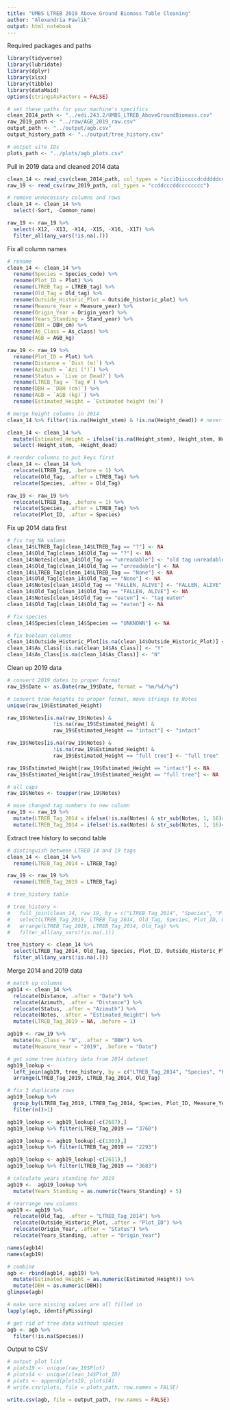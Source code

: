 ```yaml
---
title: "UMBS LTREB 2019 Above Ground Biomass Table Cleaning"
author: "Alexandria Pawlik"
output: html_notebook
---
```


Required packages and paths
```r
library(tidyverse)
library(lubridate)
library(dplyr)
library(xlsx)
library(tibble)
library(dataMaid)
options(stringsAsFactors = FALSE)

# set these paths for your machine's specifics
clean_2014_path <- "../edi.243.2/UMBS_LTREB_AboveGroundBiomass.csv"
raw_2019_path <- "../raw/AGB_2019_raw.csv"
output_path <- "../output/agb.csv"
output_history_path <- "../output/tree_history.csv"

# output site IDs
plots_path <- "../plots/agb_plots.csv"
```


Pull in 2019 data and cleaned 2014 data
```r
clean_14 <- read_csv(clean_2014_path, col_types = "icciDiiccccdcdddddcc")
raw_19 <- read_csv(raw_2019_path, col_types = "ccddcccddcccccccc")

# remove unnecessary columns and rows
clean_14 <- clean_14 %>%
  select(-Sort, -Common_name)

raw_19 <- raw_19 %>% 
  select(-X12, -X13, -X14, -X15, -X16, -X17) %>% 
  filter_all(any_vars(!is.na(.)))
```

Fix all column names
```r
# rename
clean_14 <- clean_14 %>% 
  rename(Species = Species_code) %>% 
  rename(Plot_ID = Plot) %>% 
  rename(LTREB_Tag = LTREB_tag) %>% 
  rename(Old_Tag = Old_tag) %>% 
  rename(Outside_Historic_Plot = Outside_historic_plot) %>% 
  rename(Measure_Year = Measure_year) %>% 
  rename(Origin_Year = Origin_year) %>% 
  rename(Years_Standing = Stand_year) %>% 
  rename(DBH = DBH_cm) %>% 
  rename(As_Class = As_class) %>% 
  rename(AGB = AGB_kg) 

raw_19 <- raw_19 %>% 
  rename(Plot_ID = Plot) %>% 
  rename(Distance = `Dist (m)`) %>% 
  rename(Azimuth = `Azi (°)`) %>% 
  rename(Status = `Live or Dead?`) %>% 
  rename(LTREB_Tag = `Tag #`) %>% 
  rename(DBH = `DBH (cm)`) %>% 
  rename(AGB = `AGB (kg)`) %>% 
  rename(Estimated_Height = `Estimated height (m)`)

# merge height columns in 2014
clean_14 %>% filter(!is.na(Height_stem) & !is.na(Height_dead)) # never have both values

clean_14 <- clean_14 %>%
  mutate(Estimated_Height = ifelse(!is.na(Height_stem), Height_stem, Height_dead)) %>% 
  select(-Height_stem, -Height_dead)

# reorder columns to put keys first
clean_14 <- clean_14 %>% 
  relocate(LTREB_Tag, .before = 1) %>% 
  relocate(Old_Tag, .after = LTREB_Tag) %>% 
  relocate(Species, .after = Old_Tag)

raw_19 <- raw_19 %>% 
  relocate(LTREB_Tag, .before = 1) %>% 
  relocate(Species, .after = LTREB_Tag) %>% 
  relocate(Plot_ID, .after = Species)
```


Fix up 2014 data first
```r
# fix tag NA values
clean_14$LTREB_Tag[clean_14$LTREB_Tag == "?"] <- NA
clean_14$Old_Tag[clean_14$Old_Tag == "?"] <- NA
clean_14$Notes[clean_14$Old_Tag == "unreadable"] <- "old tag unreadable"
clean_14$Old_Tag[clean_14$Old_Tag == "unreadable"] <- NA
clean_14$LTREB_Tag[clean_14$LTREB_Tag == "None"] <- NA
clean_14$Old_Tag[clean_14$Old_Tag == "None"] <- NA
clean_14$Notes[clean_14$Old_Tag == "FALLEN, ALIVE"] <- "FALLEN, ALIVE"
clean_14$Old_Tag[clean_14$Old_Tag == "FALLEN, ALIVE"] <- NA
clean_14$Notes[clean_14$Old_Tag == "eaten"] <- "tag eaten"
clean_14$Old_Tag[clean_14$Old_Tag == "eaten"] <- NA

# fix species
clean_14$Species[clean_14$Species == "UNKNOWN"] <- NA

# fix boolean columns
clean_14$Outside_Historic_Plot[is.na(clean_14$Outside_Historic_Plot)] <- "N"
clean_14$As_Class[!is.na(clean_14$As_Class)] <- "Y"
clean_14$As_Class[is.na(clean_14$As_Class)] <- "N"
```

Clean up 2019 data
```r
# convert 2019 dates to proper format
raw_19$Date <- as.Date(raw_19$Date, format = "%m/%d/%y")

# convert tree heights to proper format, move strings to Notes
unique(raw_19$Estimated_Height)

raw_19$Notes[is.na(raw_19$Notes) & 
               !is.na(raw_19$Estimated_Height) & 
               raw_19$Estimated_Height == "intact"] <- "intact" 

raw_19$Notes[is.na(raw_19$Notes) & 
               !is.na(raw_19$Estimated_Height) & 
               raw_19$Estimated_Height == "full tree"] <- "full tree" 

raw_19$Estimated_Height[raw_19$Estimated_Height == "intact"] <- NA
raw_19$Estimated_Height[raw_19$Estimated_Height == "full tree"] <- NA

# all caps
raw_19$Notes <- toupper(raw_19$Notes)

# move changed tag numbers to new column
raw_19 <- raw_19 %>%
  mutate(LTREB_Tag_2014 = ifelse(!is.na(Notes) & str_sub(Notes, 1, 16)=="FORMERLY TAGGED ", str_sub(Notes, 17, -1), LTREB_Tag), .after = LTREB_Tag) %>%
  mutate(LTREB_Tag_2014 = ifelse(!is.na(Notes) & str_sub(Notes, 1, 16)=="NEW TREE", NA, LTREB_Tag_2014))
```

Extract tree history to second table
```r
# distinguish between LTREB 14 and 19 tags
clean_14 <- clean_14 %>% 
  rename(LTREB_Tag_2014 = LTREB_Tag)

raw_19 <- raw_19 %>% 
  rename(LTREB_Tag_2019 = LTREB_Tag)

# tree_history table 

# tree_history <- 
#   full_join(clean_14, raw_19, by = c("LTREB_Tag_2014", "Species", "Plot_ID"), na_matches = "never") %>% 
#   select(LTREB_Tag_2019, LTREB_Tag_2014, Old_Tag, Species, Plot_ID, Outside_Historic_Plot, Origin_Year) %>% 
#   arrange(LTREB_Tag_2019, LTREB_Tag_2014, Old_Tag) %>% 
#   filter_all(any_vars(!is.na(.))) 

tree_history <- clean_14 %>% 
  select(LTREB_Tag_2014, Old_Tag, Species, Plot_ID, Outside_Historic_Plot, Origin_Year, Years_Standing) %>%
  filter_all(any_vars(!is.na(.)))
```

Merge 2014 and 2019 data
```r
# match up columns
agb14 <- clean_14 %>% 
  relocate(Distance, .after = "Date") %>% 
  relocate(Azimuth, .after = "Distance") %>% 
  relocate(Status, .after = "Azimuth") %>% 
  relocate(Notes, .after = "Estimated_Height") %>% 
  mutate(LTREB_Tag_2019 = NA, .before = 1)

agb19 <- raw_19 %>% 
  mutate(As_Class = "N", .after = "DBH") %>% 
  mutate(Measure_Year = "2019", .before = "Date")

# get some tree history data from 2014 dataset
agb19_lookup <- 
  left_join(agb19, tree_history, by = c("LTREB_Tag_2014", "Species", "Plot_ID"), na_matches = "never") %>% 
  arrange(LTREB_Tag_2019, LTREB_Tag_2014, Old_Tag)

# fix 3 duplicate rows
agb19_lookup %>% 
  group_by(LTREB_Tag_2019, LTREB_Tag_2014, Species, Plot_ID, Measure_Year, Date, Distance, Azimuth, Status, DBH, As_Class, AGB, Estimated_Height, Notes) %>% 
  filter(n()>1)

agb19_lookup <- agb19_lookup[-c(2687),]
agb19_lookup %>% filter(LTREB_Tag_2019 == "3760")

agb19_lookup <- agb19_lookup[-c(1303),]
agb19_lookup %>% filter(LTREB_Tag_2019 == "2293")

agb19_lookup <- agb19_lookup[-c(2611),]
agb19_lookup %>% filter(LTREB_Tag_2019 == "3683")

# calculate years standing for 2019
agb19 <-  agb19_lookup %>% 
  mutate(Years_Standing = as.numeric(Years_Standing) + 5)

# rearrange new columns
agb19 <- agb19 %>% 
  relocate(Old_Tag, .after = "LTREB_Tag_2014") %>% 
  relocate(Outside_Historic_Plot, .after = "Plot_ID") %>% 
  relocate(Origin_Year, .after = "Status") %>% 
  relocate(Years_Standing, .after = "Origin_Year")

names(agb14)
names(agb19)

# combine
agb <- rbind(agb14, agb19) %>% 
  mutate(Estimated_Height = as.numeric(Estimated_Height)) %>% 
  mutate(DBH = as.numeric(DBH))
glimpse(agb)

# make sure missing values are all filled in
lapply(agb, identifyMissing)

# get rid of tree data without species
agb <- agb %>% 
  filter(!is.na(Species))
```

Output to CSV
```r
# output plot list
# plots19 <- unique(raw_19$Plot)
# plots14 <- unique(clean_14$Plot_ID)
# plots <- append(plots19, plots14)
# write.csv(plots, file = plots_path, row.names = FALSE)

write.csv(agb, file = output_path, row.names = FALSE)
```



